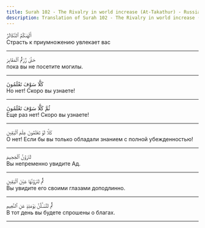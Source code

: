 ```yaml
---
title: Surah 102 - The Rivalry in world increase (At-Takathur) - Russian
description: Translation of Surah 102 - The Rivalry in world increase (At-Takathur) in Russian
---
```





<Aside type="quran" title="1">
أَلْهَىٰكُمُ ٱلتَّكَاثُرُ
</Aside>

<Aside type="reference" title="1">
Страсть к приумножению увлекает вас
</Aside>

---

<Aside type="quran" title="2">
حَتَّىٰ زُرْتُمُ ٱلْمَقَابِرَ
</Aside>

<Aside type="reference" title="2">
пока вы не посетите могилы.
</Aside>

---

<Aside type="quran" title="3">
كَلَّا سَوْفَ تَعْلَمُونَ
</Aside>

<Aside type="reference" title="3">
Но нет! Скоро вы узнаете!
</Aside>

---

<Aside type="quran" title="4">
ثُمَّ كَلَّا سَوْفَ تَعْلَمُونَ
</Aside>

<Aside type="reference" title="4">
Еще раз нет! Скоро вы узнаете!
</Aside>

---

<Aside type="quran" title="5">
كَلَّا لَوْ تَعْلَمُونَ عِلْمَ ٱلْيَقِينِ
</Aside>

<Aside type="reference" title="5">
О нет! Если бы вы только обладали знанием с полной убежденностью!
</Aside>

---

<Aside type="quran" title="6">
لَتَرَوُنَّ ٱلْجَحِيمَ
</Aside>

<Aside type="reference" title="6">
Вы непременно увидите Ад.
</Aside>

---

<Aside type="quran" title="7">
ثُمَّ لَتَرَوُنَّهَا عَيْنَ ٱلْيَقِينِ
</Aside>

<Aside type="reference" title="7">
Вы увидите его своими глазами доподлинно.
</Aside>

---

<Aside type="quran" title="8">
ثُمَّ لَتُسْـَٔلُنَّ يَوْمَئِذٍ عَنِ ٱلنَّعِيمِ
</Aside>

<Aside type="reference" title="8">
В тот день вы будете спрошены о благах.
</Aside>

---
